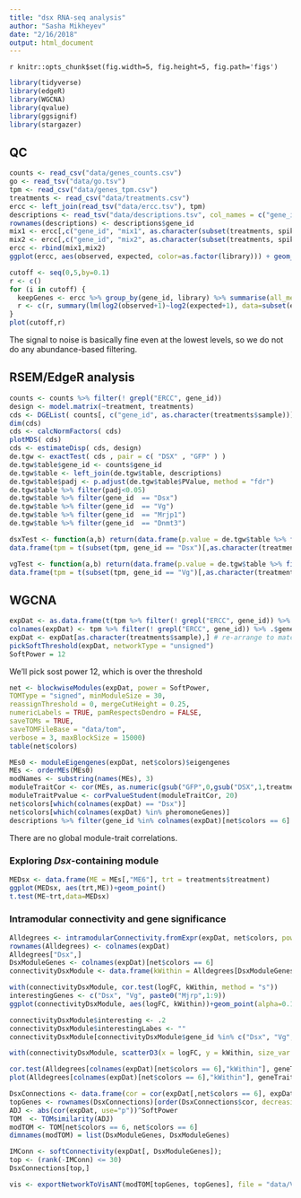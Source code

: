 ```yaml
---
title: "dsx RNA-seq analysis"
author: "Sasha Mikheyev"
date: "2/16/2018"
output: html_document
---
```


`r knitr::opts_chunk$set(fig.width=5, fig.height=5, fig.path='figs')`

```r
library(tidyverse)
library(edgeR)
library(WGCNA)
library(qvalue)
library(ggsignif)
library(stargazer)
```

## QC
```r
counts <- read_csv("data/genes_counts.csv")
go <- read_tsv("data/go.tsv")
tpm <- read_csv("data/genes_tpm.csv")
treatments <- read_csv("data/treatments.csv")
ercc <- left_join(read_tsv("data/ercc.tsv"), tpm) 
descriptions <- read_tsv("data/descriptions.tsv", col_names = c("gene_id", "description"))
rownames(descriptions) <- descriptions$gene_id
mix1 <- ercc[,c("gene_id", "mix1", as.character(subset(treatments, spikein == "mix1")$sample))] %>% gather( library, observed, -c(mix1,gene_id)) %>% dplyr::rename(expected = mix1 )
mix2 <- ercc[,c("gene_id", "mix2", as.character(subset(treatments, spikein == "mix2")$sample))] %>% gather( library, observed, -mix2, -gene_id) %>% dplyr::rename(expected = mix2 )
ercc <- rbind(mix1,mix2)
ggplot(ercc, aes(observed, expected, color=as.factor(library))) + geom_point() + scale_y_continuous(trans='log2')+scale_x_continuous(trans='log2')+ geom_abline()

cutoff <- seq(0,5,by=0.1)
r <- c()
for (i in cutoff) {
  keepGenes <- ercc %>% group_by(gene_id, library) %>% summarise(all_mean = mean(observed)) %>% filter(all_mean > i) %>% .$gene_id %>% unique
  r <- c(r, summary(lm(log2(observed+1)~log2(expected+1), data=subset(ercc, gene_id %in% keepGenes)))$r.squared)
}
plot(cutoff,r)
```

The signal to noise is basically fine even at the lowest levels, so we do not do any abundance-based filtering.

## RSEM/EdgeR analysis

```r
counts <- counts %>% filter(! grepl("ERCC", gene_id))
design <- model.matrix(~treatment, treatments)
cds <- DGEList( counts[, c("gene_id", as.character(treatments$sample))] %>% select(-gene_id), group = treatments$treatment)
dim(cds)
cds <- calcNormFactors( cds) 
plotMDS( cds)
cds <- estimateDisp( cds, design)
de.tgw <- exactTest( cds , pair = c( "DSX" , "GFP" ) )
de.tgw$table$gene_id <- counts$gene_id
de.tgw$table <- left_join(de.tgw$table, descriptions) 
de.tgw$table$padj <- p.adjust(de.tgw$table$PValue, method = "fdr")
de.tgw$table %>% filter(padj<0.05)
de.tgw$table %>% filter(gene_id  == "Dsx")
de.tgw$table %>% filter(gene_id  == "Vg")
de.tgw$table %>% filter(gene_id  == "Mrjp1")
de.tgw$table %>% filter(gene_id  == "Dnmt3")

dsxTest <- function(a,b) return(data.frame(p.value = de.tgw$table %>% filter(gene_id  == "Dsx") %>% .$PValue))
data.frame(tpm = t(subset(tpm, gene_id == "Dsx")[,as.character(treatments$sample)]) , trt = treatments$treatment) %>% ggplot(aes(trt,tpm))+geom_boxplot() + geom_signif(comparisons = list(c("DSX", "GFP")), test = "dsxTest") + xlab("dsRNA injected")+ylab("TPM")

vgTest <- function(a,b) return(data.frame(p.value = de.tgw$table %>% filter(gene_id  == "Vg") %>% .$PValue))
data.frame(tpm = t(subset(tpm, gene_id == "Vg")[,as.character(treatments$sample)]) , trt = treatments$treatment) %>% ggplot(aes(trt,tpm))+geom_boxplot() + geom_signif(comparisons = list(c("DSX", "GFP")), test = "vgTest") + xlab("dsRNA injected")+ylab("TPM")
```

## WGCNA

```r
expDat <- as.data.frame(t(tpm %>% filter(! grepl("ERCC", gene_id)) %>% select(-gene_id)))
colnames(expDat) <- tpm %>% filter(! grepl("ERCC", gene_id)) %>% .$gene_id
expDat <- expDat[as.character(treatments$sample),] # re-arrange to match treatments vector
pickSoftThreshold(expDat, networkType = "unsigned")
SoftPower = 12
```

We'll pick sost power 12, which is over the threshold

```r
net <- blockwiseModules(expDat, power = SoftPower,
TOMType = "signed", minModuleSize = 30,
reassignThreshold = 0, mergeCutHeight = 0.25,
numericLabels = TRUE, pamRespectsDendro = FALSE,
saveTOMs = TRUE,
saveTOMFileBase = "data/tom",
verbose = 3, maxBlockSize = 15000)
table(net$colors)
```

```r
MEs0 <- moduleEigengenes(expDat, net$colors)$eigengenes
MEs <- orderMEs(MEs0)
modNames <- substring(names(MEs), 3)
moduleTraitCor <- cor(MEs, as.numeric(gsub("GFP",0,gsub("DSX",1,treatments$treatment))), method = "spearman");
moduleTraitPvalue <- corPvalueStudent(moduleTraitCor, 20)
net$colors[which(colnames(expDat) == "Dsx")]
net$colors[which(colnames(expDat) %in% pheromoneGenes)]
descriptions %>% filter(gene_id %in% colnames(expDat)[net$colors == 6] ) %>%  left_join(de.tgw$table)
```
There are no global module-trait correlations.

### Exploring _Dsx_-containing module
```r
MEDsx <- data.frame(ME = MEs[,"ME6"], trt = treatments$treatment) 
ggplot(MEDsx, aes(trt,ME))+geom_point()
t.test(ME~trt,data=MEDsx)
```

###  Intramodular connectivity and gene significance

```r
Alldegrees <- intramodularConnectivity.fromExpr(expDat, net$colors, power = SoftPower)
rownames(Alldegrees) <- colnames(expDat)
Alldegrees["Dsx",]
DsxModuleGenes <- colnames(expDat)[net$colors == 6]
connectivityDsxModule <- data.frame(kWithin = Alldegrees[DsxModuleGenes,"kWithin"], gene_id = rownames(Alldegrees[DsxModuleGenes,]), moduleMembership = geneModuleMembership[DsxModuleGenes, "ME6"]) %>% left_join(de.tgw$table)

with(connectivityDsxModule, cor.test(logFC, kWithin, method = "s"))
interestingGenes <- c("Dsx", "Vg", paste0("Mjrp",1:9))
ggplot(connectivityDsxModule, aes(logFC, kWithin))+geom_point(alpha=0.1) +geom_point(data=subset(connectivityDsxModule, gene_id %in% interestingGenes), colour="red")+theme_bw()+geom_text(data=subset(connectivityDsxModule, gene_id %in% interestingGenes), aes(label = gene_id), nudge_x=.2)

connectivityDsxModule$interesting <- .2
connectivityDsxModule$interestingLabes <- "" 
connectivityDsxModule[connectivityDsxModule$gene_id %in% c("Dsx", "Vg", "Dnmt3"),"interesting"] <- 1

with(connectivityDsxModule, scatterD3(x = logFC, y = kWithin, size_var = interesting, size_range = c(30,100), hover_size = 4, hover_opacity = 1, opacity_var = interesting, col_var = interesting , tooltip_text = description, legend_width = 0, xlim=c(-1,3), ylim=c(0,100), xlab = "Log2 fold-count", ylab = "Witin-module connectivity"))

cor.test(Alldegrees[colnames(expDat)[net$colors == 6],"kWithin"], geneTraitSignificance[colnames(expDat)[net$colors == 6],1], method="s")
plot(Alldegrees[colnames(expDat)[net$colors == 6],"kWithin"], geneTraitSignificance[colnames(expDat)[net$colors == 6],1])
```


```r
DsxConnections <- data.frame(cor = cor(expDat[,net$colors == 6], expDat[, "Dsx"]), annot = descriptions[colnames(expDat[,net$colors == 6]),"description"])
topGenes <- rownames(DsxConnections)[order(DsxConnections$cor, decreasing = T)[1:50]]
ADJ <- abs(cor(expDat, use="p"))^SoftPower
TOM  <- TOMsimilarity(ADJ)
modTOM <- TOM[net$colors == 6, net$colors == 6]
dimnames(modTOM) = list(DsxModuleGenes, DsxModuleGenes)

IMConn <- softConnectivity(expDat[, DsxModuleGenes]);
top <- (rank(-IMConn) <= 30)
DsxConnections[top,]

vis <- exportNetworkToVisANT(modTOM[topGenes, topGenes], file = "data/VisANTInput.txt", weighted = TRUE, threshold = 0)
```
